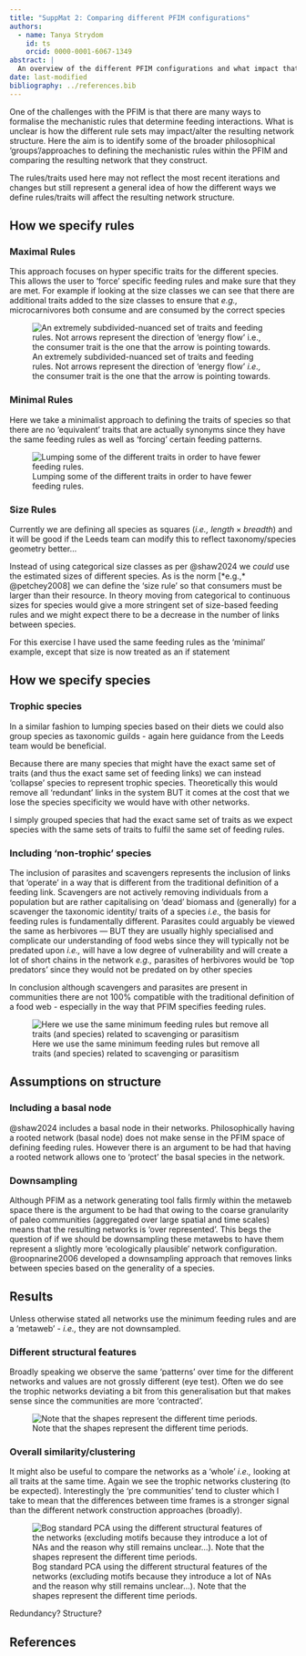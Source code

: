 ```yaml
---
title: "SuppMat 2: Comparing different PFIM configurations"
authors:
  - name: Tanya Strydom
    id: ts
    orcid: 0000-0001-6067-1349
abstract: |
  An overview of the different PFIM configurations and what impact that has on the resulting network structure
date: last-modified
bibliography: ../references.bib
---
```


One of the challenges with the PFIM is that there are many ways to formalise the mechanistic rules that determine feeding interactions. What is unclear is how the different rule sets may impact/alter the resulting network structure. Here the aim is to identify some of the broader philosophical 'groups'/approaches to defining the mechanistic rules within the PFIM and comparing the resulting network that they construct.

::: {.callout-important title="A note on traits/rules"}

The rules/traits used here may not reflect the most recent iterations and changes but still represent a general idea of how the different ways we define rules/traits will affect the resulting network structure.
:::

## How we specify rules

### Maximal Rules

This approach focuses on hyper specific traits for the different species. This allows the user to 'force' specific feeding rules and make sure that they are met. For example if looking at the size classes we can see that there are additional traits added to the size classes to ensure that *e.g.,* microcarnivores both consume and are consumed by the correct species

![An extremely subdivided-nuanced set of traits and feeding rules. Not arrows represent the direction of 'energy flow' *i.e.,* the consumer trait is the one that the arrow is pointing towards.](../figures/feeding_rules/maximal.png)

### Minimal Rules

Here we take a minimalist approach to defining the traits of species so that there are no 'equivalent' traits that are actually synonyms since they have the same feeding rules as well as 'forcing' certain feeding patterns.

![Lumping some of the different traits in order to have fewer feeding rules. ](../figures/feeding_rules/minimal.png){#fig-minimal}

### Size Rules

::: {.callout-important title="Size data"}

Currently we are defining all species as squares (*i.e.,* $length \times breadth$) and it will be good if the Leeds team can modify this to reflect taxonomy/species geometry better...
:::

Instead of using categorical size classes as per @shaw2024 we *could* use the estimated sizes of different species. As is the norm [*e.g.,* @petchey2008] we can define the 'size rule' so that consumers must be larger than their resource. In theory moving from categorical to continuous sizes for species would give a more stringent set of size-based feeding rules and we might expect there to be a decrease in the number of links between species.

::: {.callout-tip}

For this exercise I have used the same feeding rules as the 'minimal' example, except that size is now treated as an if statement
:::

## How we specify species

### Trophic species

::: {.callout-important title="Taxonomic Guilds"}

In a similar fashion to lumping species based on their diets we could also group species as taxonomic guilds - again here guidance from the Leeds team would be beneficial.
:::

Because there are many species that might have the exact same set of traits (and thus the exact same set of feeding links) we can instead 'collapse' species to represent trophic species. Theoretically this would remove all 'redundant' links in the system BUT it comes at the cost that we lose the species specificity we would have with other networks.


::: {.callout-tip title="Identifying trophic species"}

I simply grouped species that had the exact same set of traits as we expect species with the same sets of traits to fulfil the same set of feeding rules.
:::

### Including 'non-trophic' species

The inclusion of parasites and scavengers represents the inclusion of links that 'operate' in a way that is different from the traditional definition of a feeding link. Scavengers are not actively removing individuals from a population but are rather capitalising on 'dead' biomass and (generally) for a scavenger the taxonomic identity/ traits of a species *i.e.,* the basis for feeding rules is fundamentally different. Parasites could arguably be viewed the same as herbivores --- BUT they are usually highly specialised and complicate our understanding of food webs since they will typically not be predated upon *i.e.,* will have a low degree of vulnerability and will create a lot of short chains in the network *e.g.,* parasites of herbivores would be 'top predators' since they would not be predated on by other species

In conclusion although scavengers and parasites are present in communities there are not 100% compatible with the traditional definition of a food web - especially in the way that PFIM specifies feeding rules.

![Here we use the same minimum feeding rules but remove all traits (and species) related to scavenging or parasitism](../figures/feeding_rules/no_scav.png)

## Assumptions on structure

### Including a basal node

@shaw2024 includes a basal node in their networks. Philosophically having a rooted network (basal node) does not make sense in the PFIM space of defining feeding rules. However there is an argument to be had that having a rooted network allows one to 'protect' the basal species in the network. 

### Downsampling

Although PFIM as a network generating tool falls firmly within the metaweb space there is the argument to be had that owing to the coarse granularity of paleo communities (aggregated over large spatial and time scales) means that the resulting networks is 'over represented'. This begs the question of if we should be downsampling these metawebs to have them represent a slightly more 'ecologically plausible' network configuration. @roopnarine2006 developed a downsampling approach that removes links between species based on the generality of a species.

## Results

::: {.callout-tip title="Networks created"}

Unless otherwise stated all networks use the minimum feeding rules and are a 'metaweb' - *i.e.,* they are not downsampled.
:::

### Different structural features

Broadly speaking we observe the same 'patterns' over time for the different networks and values are not grossly different (eye test). Often we do see the trophic networks deviating a bit from this generalisation but that makes sense since the communities are more 'contracted'.

![Note that the shapes represent the different time periods.](figures/summary_pfim.png)

### Overall similarity/clustering

It might also be useful to compare the networks as a 'whole' *i.e.,* looking at all traits at the same time. Again we see the trophic networks clustering (to be expected). Interestingly the 'pre communities' tend to cluster which I take to mean that the differences between time frames is a stronger signal than the different network construction approaches (broadly).

![Bog standard PCA using the different structural features of the networks (excluding motifs because they introduce a lot of NAs and the reason why still remains unclear...). Note that the shapes represent the different time periods.](figures/pca_pfim.png)

Redundancy? Structure?

## References